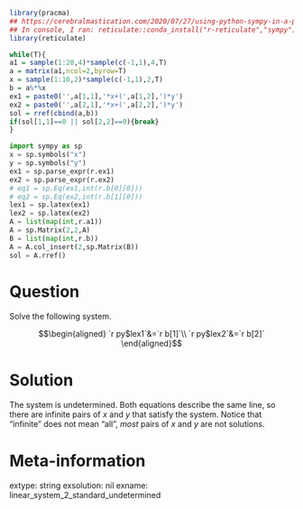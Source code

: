 ```r
library(pracma)
## https://cerebralmastication.com/2020/07/27/using-python-sympy-in-a-python-code-chunk-in-rmarkdown/
## In console, I ran: reticulate::conda_install("r-reticulate","sympy")
library(reticulate)

while(T){
a1 = sample(1:20,4)*sample(c(-1,1),4,T)
a = matrix(a1,ncol=2,byrow=T)
x = sample(1:10,2)*sample(c(-1,1),2,T)
b = a%*%x
ex1 = paste0('',a[1,1],'*x+(',a[1,2],')*y')
ex2 = paste0('',a[2,1],'*x+(',a[2,2],')*y')
sol = rref(cbind(a,b))
if(sol[1,1]==0 || sol[2,2]==0){break}
}
```

```python
import sympy as sp
x = sp.symbols("x")
y = sp.symbols("y")
ex1 = sp.parse_expr(r.ex1)
ex2 = sp.parse_expr(r.ex2)
# eq1 = sp.Eq(ex1,int(r.b[0][0]))
# eq2 = sp.Eq(ex2,int(r.b[1][0]))
lex1 = sp.latex(ex1)
lex2 = sp.latex(ex2)
A = list(map(int,r.a1))
A = sp.Matrix(2,2,A)
B = list(map(int,r.b))
A = A.col_insert(2,sp.Matrix(B))
sol = A.rref()
```

Question
========

Solve the following system.

$$\begin{aligned}
`r py$lex1`&=`r b[1]`\\
`r py$lex2`&=`r b[2]`
\end{aligned}$$


Solution
========

The system is undetermined. Both equations describe the same line, so there are infinite pairs of $x$ and $y$ that satisfy the system. Notice that "infinite" does not mean "all", *most* pairs of $x$ and $y$ are not solutions.



Meta-information
============
extype: string
exsolution: nil
exname: linear_system_2_standard_undetermined

